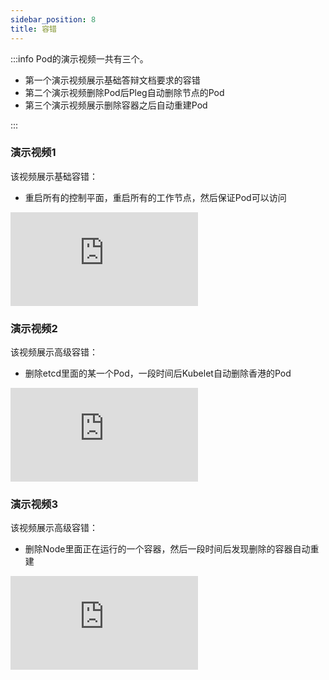```yaml
---
sidebar_position: 8
title: 容错
---
```


:::info
Pod的演示视频一共有三个。
- 第一个演示视频展示基础答辩文档要求的容错
- 第二个演示视频删除Pod后Pleg自动删除节点的Pod
- 第三个演示视频展示删除容器之后自动重建Pod

:::

### 演示视频1

该视频展示基础容错：
- 重启所有的控制平面，重启所有的工作节点，然后保证Pod可以访问

<iframe src="https://takagi3-my.sharepoint.com/personal/zhangziqian_ayaka_space/_layouts/15/embed.aspx?UniqueId=761defb2-0630-4edb-bda2-ea1e22a617cc&embed=%7B%22ust%22%3Atrue%2C%22hv%22%3A%22CopyEmbedCode%22%7D&referrer=OneUpFileViewer&referrerScenario=EmbedDialog.Create" frameborder="0" scrolling="no" allowfullscreen title="fault-base_display.mp4"></iframe>


### 演示视频2

该视频展示高级容错：
- 删除etcd里面的某一个Pod，一段时间后Kubelet自动删除香港的Pod

<iframe src="https://takagi3-my.sharepoint.com/personal/zhangziqian_ayaka_space/_layouts/15/embed.aspx?UniqueId=2d56cc4c-b9f4-40de-a215-2c98a30c80e6&embed=%7B%22ust%22%3Atrue%2C%22hv%22%3A%22CopyEmbedCode%22%7D&referrer=OneUpFileViewer&referrerScenario=EmbedDialog.Create" frameborder="0" scrolling="no" allowfullscreen title="pleg-auto-delete.mp4"></iframe>

### 演示视频3

该视频展示高级容错：
- 删除Node里面正在运行的一个容器，然后一段时间后发现删除的容器自动重建
<iframe src="https://takagi3-my.sharepoint.com/personal/zhangziqian_ayaka_space/_layouts/15/embed.aspx?UniqueId=504c8964-4239-453c-8a1b-3d2829a5adea&embed=%7B%22ust%22%3Atrue%2C%22hv%22%3A%22CopyEmbedCode%22%7D&referrer=OneUpFileViewer&referrerScenario=EmbedDialog.Create" frameborder="0" scrolling="no" allowfullscreen title="pleg-recreate-container.mp4"></iframe>